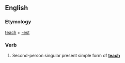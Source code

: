 ==English==

===Etymology===
[[teach]] + [[-est]]

===Verb===
{{infl|en|verb form}}

# {{archaic}} Second-person singular present simple form of '''[[teach]]'''